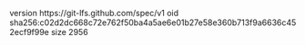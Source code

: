 version https://git-lfs.github.com/spec/v1
oid sha256:c02d2dc668c72e762f50ba4a5ae6e01b27e58e360b713f9a6636c452ecf9f99e
size 2956
